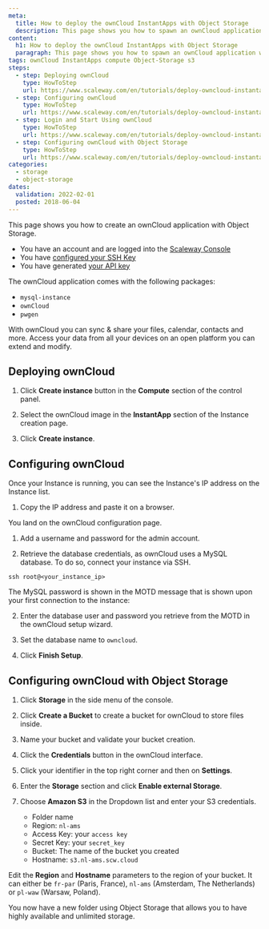 ```yaml
---
meta:
  title: How to deploy the ownCloud InstantApps with Object Storage
  description: This page shows you how to spawn an ownCloud application with Object Storage.
content:
  h1: How to deploy the ownCloud InstantApps with Object Storage
  paragraph: This page shows you how to spawn an ownCloud application with Object Storage.
tags: ownCloud InstantApps compute Object-Storage s3
steps:
  - step: Deploying ownCloud
    type: HowToStep
    url: https://www.scaleway.com/en/tutorials/deploy-owncloud-instantapps-s3/#Deploying-ownCloud
  - step: Configuring ownCloud
    type: HowToStep
    url: https://www.scaleway.com/en/tutorials/deploy-owncloud-instantapps-s3/#Configuring-ownCloud
  - step: Login and Start Using ownCloud
    type: HowToStep
    url: https://www.scaleway.com/en/tutorials/deploy-owncloud-instantapps-s3/#Login-and-Start-Using-ownCloud
  - step: Configuring ownCloud with Object Storage
    type: HowToStep
    url: https://www.scaleway.com/en/tutorials/deploy-owncloud-instantapps-s3/#Configuring-ownCloud-with-Object-Storage
categories:
  - storage
  - object-storage
dates:
  validation: 2022-02-01
  posted: 2018-06-04
---
```


This page shows you how to create an ownCloud application with Object Storage.

<Message type="requirement">

- You have an account and are logged into the [Scaleway Console](https://console.scaleway.com)
- You have [configured your SSH Key](/console/my-project/how-to/create-ssh-key/)
- You have generated [your API key](/console/my-project/how-to/generate-api-key/)

</Message>

The ownCloud application comes with the following packages:

  - `mysql-instance`
  - `ownCloud`
  - `pwgen`

With ownCloud you can sync & share your files, calendar, contacts and more. Access your data from all your devices on an open platform you can extend and modify.

## Deploying ownCloud

1. Click **Create instance** button in the **Compute** section of the control panel.
<Lightbox src="scaleway-nc-create-server.png" alt="" />

2. Select the ownCloud image in the **InstantApp** section of the Instance creation page.
  <Lightbox src="scaleway-nc-owncloud.png" alt="" />

3. Click **Create instance**.

## Configuring ownCloud

Once your Instance is running, you can see the Instance's IP address on the Instance list. 

1. Copy the IP address and paste it on a browser.

You land on the ownCloud configuration page.
<Lightbox src="scaleway-owncloud-installation.png" alt="" />

1. Add a username and password for the admin account.
   
2. Retrieve the database credentials, as ownCloud uses a MySQL database. To do so, connect your instance via SSH.

  ```
  ssh root@<your_instance_ip>
  ```

  The MySQL password is shown in the MOTD message that is shown upon your first connection to the instance:
  
  <Lightbox src="scaleway-owncloud-database.png" alt="" />

2. Enter the database user and password you retrieve from the MOTD in the ownCloud setup wizard.

3. Set the database name to `owncloud`.

4. Click **Finish Setup**.

## Configuring ownCloud with Object Storage

1. Click **Storage** in the side menu of the console.

2. Click **Create a Bucket** to create a bucket for ownCloud to store files inside.

3. Name your bucket and validate your bucket creation.

4. Click the **Credentials** button in the ownCloud interface.

5. Click your identifier in the top right corner and then on **Settings**.

6. Enter the **Storage** section and click **Enable external Storage**.

7. Choose **Amazon S3** in the Dropdown list and enter your S3 credentials.
    <Lightbox src="scaleway-owncloud-configure-s3.png" alt="" />

    - Folder name
    - Region: `nl-ams`
    - Access Key: your `access key`
    - Secret Key: your `secret_key`
    - Bucket: The name of the bucket you created
    - Hostname: `s3.nl-ams.scw.cloud`

<Message type="important">

Edit the **Region** and **Hostname** parameters to the region of your bucket. It can either be `fr-par` (Paris, France), `nl-ams` (Amsterdam, The Netherlands) or `pl-waw` (Warsaw, Poland).

</Message>

You now have a new folder using Object Storage that allows you to have highly available and unlimited storage.

